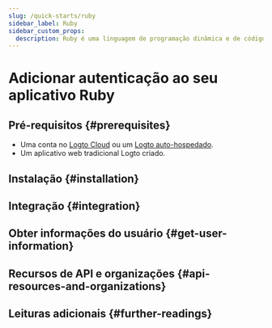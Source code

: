 ```yaml
---
slug: /quick-starts/ruby
sidebar_label: Ruby
sidebar_custom_props:
  description: Ruby é uma linguagem de programação dinâmica e de código aberto com foco na simplicidade e produtividade.
---
```




# Adicionar autenticação ao seu aplicativo Ruby

<GuideTip />

## Pré-requisitos \{#prerequisites}

- Uma conta no [Logto Cloud](https://cloud.logto.io) ou um [Logto auto-hospedado](/introduction/set-up-logto-oss).
- Um aplicativo web tradicional Logto criado.

## Instalação \{#installation}

<Installation />

## Integração \{#integration}

<Integration />

## Obter informações do usuário \{#get-user-information}

<GetUserInformation />

## Recursos de API e organizações \{#api-resources-and-organizations}

<ApiResources />

## Leituras adicionais \{#further-readings}

<FurtherReadings />